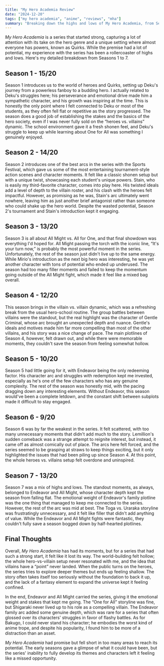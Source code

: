 ```yaml
---
title: "My Hero Academia Review"
date: "2024-12-20"
tags: ["my hero academia", "anime", "reviews", "mha"]
summary: "Breaking down the highs and lows of My Hero Academia, from Seasons 1 to 7, with a focus on Endeavor, All Might, and the series' numerous missteps."
---
```


_My Hero Academia_ is a series that started strong, capturing a lot of attention with its take on the hero genre and a unique setting where almost everyone has powers, known as Quirks. While the premise had a lot of potential, my experience with the series has been a rollercoaster of highs and lows. Here's my detailed breakdown from Seasons 1 to 7.

## Season 1 - **15/20**

Season 1 introduces us to the world of heroes and Quirks, setting up Deku's journey from a powerless fanboy to a budding hero. I actually related to Deku's struggles here; his perseverance and emotional drive made him a sympathetic character, and his growth was inspiring at the time. This is honestly the only point where I felt connected to Deku or most of the students, as they often fell flat or repetitive as the story progressed. The season does a good job of establishing the stakes and the basics of the hero society, even if I was never fully sold on the “heroes vs. villains” dynamic. The school environment gave it a fresh shonen feel, and Deku's struggle to keep up while learning about One for All was something I genuinely enjoyed.

## Season 2 - **14/20**

Season 2 introduces one of the best arcs in the series with the Sports Festival, which gave us some of the most entertaining tournament-style action scenes and character moments. It felt like a classic shonen setup but with a unique twist, showcasing each student's unique powers. Stain, who is easily my third-favorite character, comes into play here. His twisted ideals add a level of depth to the villain roster, and his clash with the heroes felt impactful. However, as promising as he was, Stain's arc ultimately went nowhere, leaving him as just another brief antagonist rather than someone who could shake up the hero world. Despite the wasted potential, Season 2's tournament and Stain's introduction kept it engaging.

## Season 3 - **13/20**

Season 3 is all about All Might vs. All for One, and that final showdown was everything I'd hoped for. All Might passing the torch with the iconic line, “It's your turn now,” is probably the most powerful moment in the series. Unfortunately, the rest of the season just didn't live up to the same energy. While Mirio's introduction as the next big hero was interesting, he was yet another character with tons of potential who ended up underused. The season had too many filler moments and failed to keep the momentum going outside of the All Might fight, which made it feel like a mixed bag overall.

## Season 4 - **12/20**

This season brings in the villain vs. villain dynamic, which was a refreshing break from the usual hero-school routine. The group battles between villains were the standout, but the real highlight was the character of Gentle Criminal, whose arc brought an unexpected depth and nuance. Gentle's ideals and motives made him far more compelling than most of the other villains, and his story was a nice change of pace. The main plotlines of Season 4, however, felt drawn out, and while there were memorable moments, they couldn't save the season from feeling somewhat hollow.

## Season 5 - **10/20**

Season 5 had little going for it, with Endeavor being the only redeeming factor. His character arc and struggles with redemption kept me invested, especially as he's one of the few characters who has any genuine complexity. The rest of the season was honestly mid, with the pacing dragging down any interesting elements. Without Endeavor, this season would've been a complete letdown, and the constant shift between subplots made it difficult to stay engaged.

## Season 6 - **9/20**

Season 6 was by far the weakest in the series. It felt scattered, with too many unnecessary moments that didn't add much to the story. Lemillion's sudden comeback was a strange attempt to reignite interest, but instead, it came off as almost comically out of place. The arcs here felt forced, and the series seemed to be grasping at straws to keep things exciting, but it only highlighted the issues that had been piling up since Season 4. At this point, the whole heroes vs. villains setup felt overdone and uninspired.

## Season 7 - **13/20**

Season 7 was a mix of highs and lows. The standout moments, as always, belonged to Endeavor and All Might, whose character depth kept the season from falling flat. The emotional weight of Endeavor's family plotline was the one thing that managed to keep me connected to the series. However, the rest of the arc was mid at best. The Toga vs. Uraraka storyline was frustratingly unnecessary, and it felt like filler that didn't add anything of value. While the Endeavor and All Might fights were fantastic, they couldn't fully save a season bogged down by half-hearted plotlines.

## Final Thoughts

Overall, _My Hero Academia_ has had its moments, but for a series that had such a strong start, it felt like it lost its way. The world-building felt hollow; the whole hero-vs-villain setup never resonated with me, and the idea that villains have a “point” never landed. When the public turns on the heroes, the series tries to explore deeper themes but ends up feeling shallow. The story often takes itself too seriously without the foundation to back it up, and the lack of a fantasy element to expand the universe kept it feeling confined.

In the end, Endeavor and All Might carried the series, giving it the emotional weight and stakes that kept me going. The “One for All” storyline was fine, but Shigaraki never lived up to his role as a compelling villain. The Endeavor family arc added some genuine depth, which was rare for a series that often glossed over its characters' struggles in favor of flashy battles. As for Bakugo, I could never stand his character; he embodies the worst kind of anime trope, and despite his popularity, I found him to be more of a distraction than an asset.

_My Hero Academia_ had promise but fell short in too many areas to reach its potential. The early seasons gave a glimpse of what it could have been, but the series' inability to fully develop its themes and characters left it feeling like a missed opportunity.

